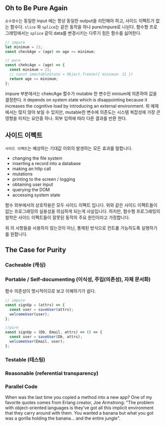 ## Oh to Be Pure Again

`순수함수`는 동일한 input 에는 항상 동일한 output을 리턴해야 하고, 사이드 이펙트가 없는 함수다.
`slice` 와 `splice`는 같은 동작을 하나 pure/impure로 나뉜다.
함수형 프로그래밍에서는 `splice` 같이 data를 변경시키는 다루기 힘든 함수를 싫어한다.

```js
// impure
let minimum = 21;
const checkAge = (age) => age >= minimum;

// pure
const chekcAge = (age) => {
  const minimum = 21;
  // const immutableState = Object.freeze({ minimum: 21 })
  return age >= minimum;
};
```

impure 부분에서는 chekcAge 함수가 mutable 한 변수인 minium에 의존하여 값을 결정한다.
it depends on system state which is disappointing because it increases the cognitive load by introducing an external environment.
위 예제에서는 많지 않아 보일 수 있지만, mutable한 변수에 의존도는 시스템 복잡성에 가장 큰 영향을 미치는 요인중 하나.
외부 입력에 따라 다른 결과를 반환 한다.

## 사이드 이펙트

`사이드 이펙트`는 예상하는 기대값 이외의 발생하는 모든 효과를 말합니다.

- changing the file system
- inserting a record into a database
- making an http call
- mutations
- printing to the screen / logging
- obtaining user input
- querying the DOM
- accessing system state

함수 외부에서의 상호작용은 모두 사이드 이펙트 입니다.
위와 같은 사이드 이펙트들이 없는 프로그래밍의 실용성을 의심하게 되는게 사실입니다. 하지만,
함수형 프로그래밍의 철학은 사이드 이펙트들이 잘못된 동작의 주요 원인이라고 가정합니다.

위 의 사항들을 사용하지 않는것이 아닌, 통제된 방식으로 컨트롤 가능하도록 실행하기를 원합니다.

## The Case for Purity

### Cacheable (캐싱)

### Portable / Self-documenting (이식성, 주입(의존성), 자체 문서화)

함수 의존성이 명시적이므로 보고 이해하기가 쉽다.

```js
// impure
const signUp = (attrs) => {
  const user = saveUser(attrs);
  welcomeUser(user);
};

//pure
const signUp = (Db, Email, attrs) => () => {
  const user = saveUser(Db, attrs);
  welcomeUser(Email, user);
};
```

### Testable (테스팅)

### Reasonable (referential transparency)

### Parallel Code

When was the last time you copied a method into a new app?
One of my favorite quotes comes from Erlang creator,
Joe Armstrong: "The problem with object-oriented languages is they’ve got all this implicit environment that they carry around with them. You wanted a banana but what you got was a gorilla holding the banana... and the entire jungle".
